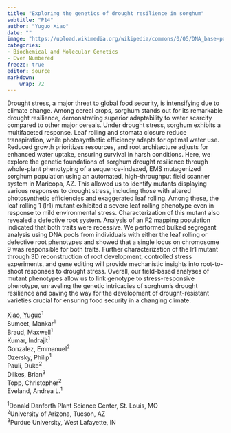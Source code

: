 ```yaml
---
title: "Exploring the genetics of drought resilience in sorghum"
subtitle: "P14"
author: "Yuguo Xiao"
date: ""
image: "https://upload.wikimedia.org/wikipedia/commons/0/05/DNA_base-pair_diagram.jpg"
categories: 
- Biochemical and Molecular Genetics
- Even Numbered
freeze: true
editor: source
markdown: 
    wrap: 72
---
```


Drought stress, a major threat to global food security, is intensifying due to climate change. Among cereal crops, sorghum stands out for its remarkable drought resilience, demonstrating superior adaptability to water scarcity compared to other major cereals. Under drought stress, sorghum exhibits a multifaceted response. Leaf rolling and stomata closure reduce transpiration, while photosynthetic efficiency adapts for optimal water use. Reduced growth prioritizes resources, and root architecture adjusts for enhanced water uptake, ensuring survival in harsh conditions. Here, we explore the genetic foundations of sorghum drought resilience through whole-plant phenotyping of a sequence-indexed, EMS mutagenized sorghum population using an automated, high-throughput field scanner system in Maricopa, AZ. This allowed us to identify mutants displaying various responses to drought stress, including those with altered photosynthetic efficiencies and exaggerated leaf rolling. Among these, the leaf rolling 1 (lr1) mutant exhibited a severe leaf rolling phenotype even in response to mild environmental stress. Characterization of this mutant also revealed a defective root system. Analysis of an F2 mapping population indicated that both traits were recessive. We performed bulked segregant analysis using DNA pools from individuals with either the leaf rolling or defective root phenotypes and showed that a single locus on chromosome 9 was responsible for both traits. Further characterization of the lr1 mutant through 3D reconstruction of root development, controlled stress experiments, and gene editing will provide mechanistic insights into root-to-shoot responses to drought stress. Overall, our field-based analyses of mutant phenotypes allow us to link genotype to stress-responsive phenotype, unraveling the genetic intricacies of sorghum's drought resilience and paving the way for the development of drought-resistant varieties crucial for ensuring food security in a changing climate.

<a href='mailto:yxiao@danforthcenter.org'>Xiao, Yuguo</a><sup>1</sup><br>Sumeet, Mankar<sup>1</sup><br>Braud, Maxwell<sup>1</sup><br>Kumar, Indrajit<sup>1</sup><br>Gonzalez, Emmanuel<sup>2</sup><br>Ozersky, Philip<sup>1</sup><br>Pauli, Duke<sup>2</sup><br>Dilkes, Brian<sup>3</sup><br>Topp, Christopher<sup>2</sup><br>Eveland, Andrea L.<sup>1</sup><br>

<sup>1</sup>Donald Danforth Plant Science Center, St. Louis, MO<br><sup>2</sup>University of Arizona, Tucson, AZ<br><sup>3</sup>Purdue University, West Lafayette, IN<br>